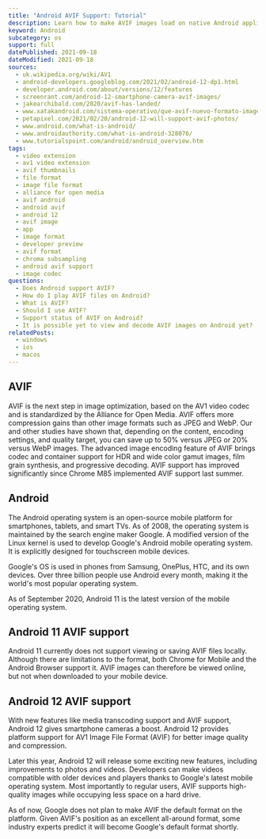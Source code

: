 ```yaml
---
title: "Android AVIF Support: Tutorial"
description: Learn how to make AVIF images load on native Android applications.
keyword: Android
subcategory: os
support: full
datePublished: 2021-09-18
dateModified: 2021-09-18
sources:
  - uk.wikipedia.org/wiki/AV1
  - android-developers.googleblog.com/2021/02/android-12-dp1.html
  - developer.android.com/about/versions/12/features
  - screenrant.com/android-12-smartphone-camera-avif-images/
  - jakearchibald.com/2020/avif-has-landed/
  - www.xatakandroid.com/sistema-operativo/que-avif-nuevo-formato-imagen-que-llega-android-12-para-reemplazar-a-jpg
  - petapixel.com/2021/02/20/android-12-will-support-avif-photos/
  - www.android.com/what-is-android/
  - www.androidauthority.com/what-is-android-328076/
  - www.tutorialspoint.com/android/android_overview.htm
tags:
  - video extension
  - av1 video extension
  - avif thumbnails
  - file format
  - image file format
  - alliance for open media
  - avif android
  - android avif
  - android 12
  - avif image
  - app
  - image format
  - developer preview
  - avif format
  - chroma subsampling
  - android avif support
  - image codec
questions:
  - Does Android support AVIF?
  - How do I play AVIF files on Android?
  - What is AVIF?
  - Should I use AVIF?
  - Support status of AVIF on Android?
  - It is possible yet to view and decode AVIF images on Android yet?
relatedPosts:
  - windows
  - ios
  - macos
---
```


## AVIF

AVIF is the next step in image optimization, based on the AV1 video codec and is standardized by the Alliance for Open Media. AVIF offers more compression gains than other image formats such as JPEG and WebP. Our and other studies have shown that, depending on the content, encoding settings, and quality target, you can save up to 50% versus JPEG or 20% versus WebP images. The advanced image encoding feature of AVIF brings codec and container support for HDR and wide color gamut images, film grain synthesis, and progressive decoding. AVIF support has improved significantly since Chrome M85 implemented AVIF support last summer.

## Android

The Android operating system is an open-source mobile platform for smartphones, tablets, and smart TVs. As of 2008, the operating system is maintained by the search engine maker Google. A modified version of the Linux kernel is used to develop Google's Android mobile operating system. It is explicitly designed for touchscreen mobile devices.

Google's OS is used in phones from Samsung, OnePlus, HTC, and its own devices. Over three billion people use Android every month, making it the world's most popular operating system.

As of September 2020, Android 11 is the latest version of the mobile operating system.

## Android 11 AVIF support

Android 11 currently does not support viewing or saving AVIF files locally. Although there are limitations to the format, both Chrome for Mobile and the Android Browser support it. AVIF images can therefore be viewed online, but not when downloaded to your mobile device.

## Android 12 AVIF support

With new features like media transcoding support and AVIF support, Android 12 gives smartphone cameras a boost. Android 12 provides platform support for AV1 Image File Format (AVIF) for better image quality and compression.

Later this year, Android 12 will release some exciting new features, including improvements to photos and videos. Developers can make videos compatible with older devices and players thanks to Google's latest mobile operating system. Most importantly to regular users, AVIF supports high-quality images while occupying less space on a hard drive.

As of now, Google does not plan to make AVIF the default format on the platform. Given AVIF's position as an excellent all-around format, some industry experts predict it will become Google's default format shortly.
